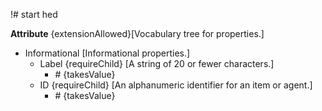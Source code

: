 !# start hed 

'''Attribute''' <nowiki>{extensionAllowed}[Vocabulary tree for properties.]</nowiki>
* Informational <nowiki>[Informational properties.]</nowiki>
** Label <nowiki>{requireChild} [A string of 20 or fewer characters.]</nowiki>
*** <nowiki># {takesValue}</nowiki> 
** ID <nowiki>{requireChild} [An alphanumeric identifier for an item or agent.]</nowiki>
*** <nowiki># {takesValue}</nowiki>
